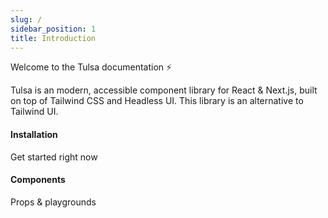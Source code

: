 ```yaml
---
slug: /
sidebar_position: 1
title: Introduction
---
```


Welcome to the Tulsa documentation ⚡️

Tulsa is an modern, accessible component library for React & Next.js, built on top of Tailwind CSS and Headless UI. This library is an alternative to Tailwind UI.

<div className="container" style={{ padding: 0 }}>
  <div className="row is-multiline">
    <div className="col col--6">
      <Link className="card" to="installation">
        <div className="card__body">
          <h4 style={{ marginBottom: 8 }}>Installation</h4>
          <p>Get started right now</p>
        </div>
      </Link>
    </div>
    <div className="col col--6">
      <Link className="card" to="components/button">
        <div className="card__body">
          <h4 style={{ marginBottom: 8 }}>Components</h4>
          <p>Props & playgrounds</p>
        </div>
      </Link>
    </div>
  </div>
</div>
